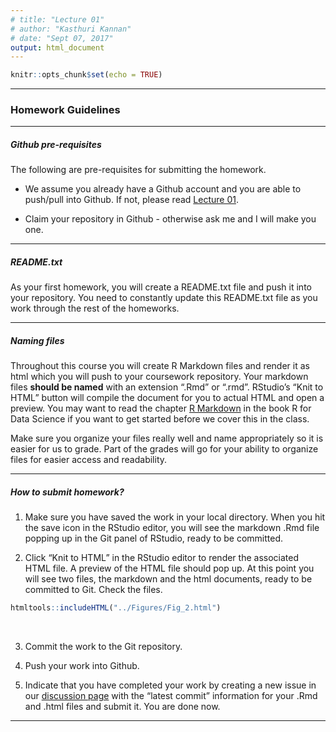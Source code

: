 ```yaml
---
# title: "Lecture 01"
# author: "Kasthuri Kannan"
# date: "Sept 07, 2017"
output: html_document
---
```


```r
knitr::opts_chunk$set(echo = TRUE)
```

---

### Homework Guidelines

---

##### Github pre-requisites 

The following are pre-requisites for submitting the homework.

* We assume you already have a Github account and you are able to push/pull into Github. If not, please read [Lecture 01](https://kannan-kasthuri.github.io/Lecture_Files/Lecture_01.html).

* Claim your repository in Github - otherwise ask me and I will make you one.

---

##### README.txt

As your first homework, you will create a README.txt file and push it into your repository. You need to constantly update this README.txt file as you work through the rest of the homeworks.

---

##### Naming files

Throughout this course you will create R Markdown files and render it as html which you will push to your coursework repository. Your markdown files **should be named** with an extension ".Rmd" or ".rmd". RStudio’s “Knit to HTML” button will compile the document for you to actual HTML and open a preview. 
You may want to read the chapter [R Markdown](http://r4ds.had.co.nz/r-markdown.html) in the book R for Data Science if you want to get started before we cover this in the class.

Make sure you organize your files really well and name appropriately so it is easier for us to grade. Part of the grades will go for your ability to organize files for easier access and readability. 

---

##### How to submit homework?

1. Make sure you have saved the work in your local directory. When you hit the save icon in the RStudio editor, you will see the markdown .Rmd file popping up in the Git panel of RStudio, ready to be committed.

2. Click "Knit to HTML" in the RStudio editor to render the associated HTML file. A preview of the HTML file should pop up. At this point you will see two files, the markdown and the html documents, ready to be committed to Git. Check the files.

```r
htmltools::includeHTML("../Figures/Fig_2.html")
```
<br>

3. Commit the work to the Git repository.

4. Push your work into Github.

5. Indicate that you have completed your work by creating a new issue in our [discussion page](https://github.com/PDA-NYU-Fall-2017/Discussion/issues) with the "latest commit" information for your .Rmd and .html files and submit it. You are done now.

---
